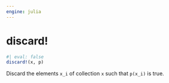 ```yaml
---
engine: julia
---
```


# discard! {#sec-doc}
    

::: {.callout-note appearance="simple" title="docblock" collapse=false}    


```julia
#| eval: false
discard!(x, p)

```

Discard the elements `x_i` of collection `x` such that `p(x_i)` is true.
 


:::
    

